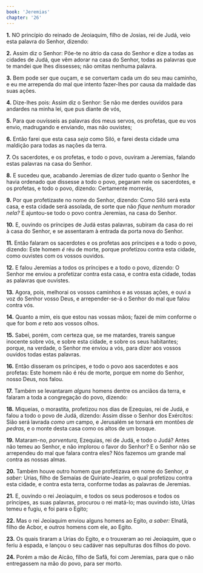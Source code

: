 ```yaml
---
book: 'Jeremias'
chapter: '26'
---
```


**1.** NO princípio do reinado de Jeoiaquim, filho de Josias, rei de Judá, veio esta palavra do Senhor, dizendo:

**2.** Assim diz o Senhor: Põe-te no átrio da casa do Senhor e dize a todas as cidades de Judá, que vêm adorar na casa do Senhor, todas as palavras que te mandei que lhes dissesses; não omitas nenhuma palavra.

**3.** Bem pode ser que ouçam, e se convertam cada um do seu mau caminho, e eu me arrependa do mal que intento fazer-lhes por causa da maldade das suas ações.

**4.** Dize-lhes pois: Assim diz o Senhor: Se não me derdes ouvidos para andardes na minha lei, que pus diante de vós,

**5.** Para que ouvísseis as palavras dos meus servos, os profetas, que eu vos envio, madrugando e enviando, mas não ouvistes;

**6.** Então farei que esta casa *seja* como Siló, e farei desta cidade uma maldição para todas as nações da terra.

**7.** Os sacerdotes, e os profetas, e todo o povo, ouviram a Jeremias, falando estas palavras na casa do Senhor.

**8.** E sucedeu que, acabando Jeremias de dizer tudo quanto o Senhor lhe havia ordenado que dissesse a todo o povo, pegaram nele os sacerdotes, e os profetas, e todo o povo, dizendo: Certamente morrerás,

**9.** Por que profetizaste no nome do Senhor, dizendo: Como Siló será esta casa, e esta cidade será assolada, de sorte que não *fique nenhum* morador *nela?* E ajuntou-se todo o povo contra Jeremias, na casa do Senhor.

**10.** E, ouvindo os príncipes de Judá estas palavras, subiram da casa do rei à casa do Senhor, e se assentaram à entrada da porta nova do Senhor.

**11.** Então falaram os sacerdotes e os profetas aos príncipes e a todo o povo, dizendo: Este homem *é* réu de morte, porque profetizou contra esta cidade, como ouvistes com os vossos ouvidos.

**12.** E falou Jeremias a todos os príncipes e a todo o povo, dizendo: O Senhor me enviou a profetizar contra esta casa, e contra esta cidade, todas as palavras que ouvistes.

**13.** Agora, pois, melhorai os vossos caminhos e as vossas ações, e ouvi a voz do Senhor vosso Deus, e arrepender-se-á o Senhor do mal que falou contra vós.

**14.** Quanto a mim, eis que estou nas vossas mãos; fazei de mim conforme o que for bom *e* reto aos vossos olhos.

**15.** Sabei, porém, com certeza que, se me matardes, trareis sangue inocente sobre vós, e sobre esta cidade, e sobre os seus habitantes; porque, na verdade, o Senhor me enviou a vós, para dizer aos vossos ouvidos todas estas palavras.

**16.** Então disseram os príncipes, e todo o povo aos sacerdotes e aos profetas: Este homem não é réu de morte, porque em nome do Senhor, nosso Deus, nos falou.

**17.** Também se levantaram *alguns* homens dentre os anciãos da terra, e falaram a toda a congregação do povo, dizendo:

**18.** Miqueias, o morastita, profetizou nos dias de Ezequias, rei de Judá, e falou a todo o povo de Judá, dizendo: Assim disse o Senhor dos Exércitos: Sião será lavrada *como um* campo, e Jerusalém se tornará em montões *de pedras,* e o monte desta casa como os altos de um bosque.

**19.** Mataram-no, *porventura,* Ezequias, rei de Judá, e todo o Judá? Antes não temeu ao Senhor, e não implorou o favor do Senhor? E o Senhor não se arrependeu do mal que falara contra eles? Nós fazemos *um* grande mal contra as nossas almas.

**20.** Também houve outro homem que profetizava em nome do Senhor, *a saber:* Urias, filho de Semaías de Quiriate-Jearim, o qual profetizou contra esta cidade, e contra esta terra, conforme todas as palavras de Jeremias.

**21.** E, ouvindo o rei Jeoiaquim, e todos os seus poderosos e todos os príncipes, as suas palavras, procurou o rei matá-lo; mas ouvindo isto, Urias temeu e fugiu, e foi para o Egito;

**22.** Mas o rei Jeoiaquim enviou alguns homens ao Egito, *a saber:* Elnatã, filho de Acbor, e *outros* homens com ele, ao Egito.

**23.** Os quais tiraram a Urias do Egito, e o trouxeram ao rei Jeoiaquim, que o feriu à espada, e lançou o seu cadáver nas sepulturas dos filhos do povo.

**24.** Porém a mão de Aicão, filho de Safã, foi com Jeremias, para que o não entregassem na mão do povo, para ser morto.